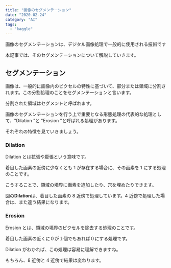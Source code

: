 ```yaml
---
title: "画像のセグメンテーション"
date: "2020-02-24"
category: "AI"
tags:
  - "kaggle"
---
```


画像のセグメンテーションは、デジタル画像処理で一般的に使用される技術です

本記事では、そのセグメンテーションについて解説していきます。

## セグメンテーション

画像は、一般的に画像内のピクセルの特性に基づいて、部分または領域に分割されます。この分割処理のことをセグメンテーションと言います。

分割された領域はセグメントと呼ばれます。

画像のセグメンテーションを行う上で重要となる形態処理の代表的な処理として、"Dilation "と "Erosion "と呼ばれる処理があります。

それぞれの特徴を見ていきましょう。

### Dilation

Dilation とは拡張や膨張という意味です。

着目した画素の近傍に少なくとも 1 が存在する場合に、その画素を 1 にする処理のことです。

こうすることで、領域の境界に画素を追加したり、穴を埋めたりできます。

図の**Dilation**は、着目した画素の 8 近傍で処理しています。4 近傍で処理した場合は、また違う結果になります。

<ArticleImageGifMovie path="/posts/machineLearning/ml8-1.jpg" alt="dilation" />

### Erosion

Erosion とは、領域の境界のピクセルを除去する処理のことです。

着目した画素の近くに０が１個でもあれば０にする処理です。

Dilation がわかれば、この処理は容易に理解できますね。

もちろん、8 近傍と 4 近傍で結果は変わります。
